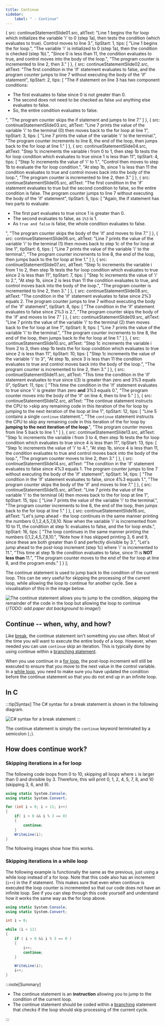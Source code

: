 ```yaml
---
title: Continue
sidebar:
    label: " - Continue"
---
```




  {
    src: continueStatementSlide01.src,
    altText: "Line 1 begins the for loop which initializes the variable 'i' to 0 (step 1a), then tests the condition (which evaluates to true). Control moves to line 3.",
    tipStart: 1,
    tips: [
      "Line 1 begins the for loop.",
      "The variable 'i' is initialized to 0 (step 1a), then the condition is checked (step 1b).",
      "Since 0 is less than 11, the condition evaluates to <span class='booleanTrue'>true</span>, and control moves into the body of the loop.",
      "The program counter is incremented to line 2, then 3."
    ]
  },
  {
    src: continueStatementSlide02.src,
    altText: "The first condition in the 'if' statement evaluates to false, and the program counter jumps to line 7 without executing the body of the 'if' statement",
    tipStart: 2,
    tips: [
      "The if statement on line 3 has two component conditions:<ul><li>The first evaluates to <span class='booleanFalse'>false</span> since 0 is not greater than 0.</li><li>The second does not need to be checked as false <code>and</code> anything else evaluates to false.</li><li>So, the entire condition evaluates to <span class='booleanFalse'>false</span>.</li></ul>",
      "The program counter skips the if statement and jumps to line 7."
    ]
  },
  {
    src: continueStatementSlide03.src,
    altText: "Line 7 prints the value of the variable 'i' to the terminal (0) then moves back to the for loop at line 1",
    tipStart: 3,
    tips: [
      "Line 7 prints the value of the variable 'i' to the terminal.",
      "The program counter increments to line 8, the end of the loop, then jumps back to the for loop at line 1."
    ]
  },
  {
    src: continueStatementSlide04.src,
    altText: "Step 1c increments the variable i from 0 to 1, then step 1b tests the for loop condition which evaluates to true since 1 is less than 11",
    tipStart: 4,
    tips: [
      "Step 1c increments the value of 'i' to 1.",
      "Control then moves to step 1b to evaluate the for loop condition.",
      "At step 1b, since 1 is less than 11 the condition evaluates to <span class='booleanTrue'>true</span> and control moves back into the body of the loop.",
      "The program counter is incremented to line 2, then 3."
    ]
  },
  {
    src: continueStatementSlide05.src,
    altText: "The first condition in the 'if' statement evaluates to true but the second condition to false, so the entire condition is false. The program counter jumps to line 7 without executing the body of the 'if' statement",
    tipStart: 5,
    tips: [
      "Again, the if statement has two parts to evaluate:<ul><li>The first part evaluates to <span class='booleanTrue'>true</span> since 1 is greater than 0.</li><li>The second evaluates to <span class='booleanFalse'>false</span>, as <code>1%3</code> is 1.</li><li>As <code>true and false</code> is false, the whole condition evaluates to <span class='booleanFalse'>false</span>.</li></ul>",
      "The program counter skips the body of the 'if' and moves to line 7."
    ]
  },
  {
    src: continueStatementSlide06.src,
    altText: "Line 7 prints the value of the variable 'i' to the terminal (1) then moves back to step 1c of the for loop at line 1",
    tipStart: 6,
    tips: [
      "Line 7 prints the value of the variable 'i' to the terminal.",
      "The program counter increments to line 8, the end of the loop, then jumps back to the for loop at line 1."
    ]
  },
  {
    src: continueStatementSlide07.src,
    altText: "Step 1c increments the variable i from 1 to 2, then step 1b tests the for loop condition which evaluates to true since 2 is less than 11",
    tipStart: 7,
    tips: [
      "Step 1c increments the value of 'i' to 2.",
      "At step 1b, since 2 is less than 11 the condition evaluates to <span class='booleanTrue'>true</span>, and control moves back into the body of the loop.",
      "The program counter is incremented to line 2, then 3."
    ]
  },
  {
    src: continueStatementSlide08.src,
    altText: "The condition in the 'if' statement evaluates to false since 2%3 equals 2. The program counter jumps to line 7 without executing the body of the 'if' statement",
    tipStart: 8,
    tips: [
      "The condition in the 'if' statement evaluates to <span class='booleanFalse'>false</span> since 2%3 is 2.",
      "The program counter skips the body of the 'if' and moves to line 7."
    ]
  },
  {
    src: continueStatementSlide09.src,
    altText: "Line 7 prints the value of the variable 'i' to the terminal (2) then moves back to the for loop at line 1",
    tipStart: 9,
    tips: [
      "Line 7 prints the value of the variable 'i' to the terminal.",
      "The program counter increments to line 8, the end of the loop, then jumps back to the for loop at line 1."
    ]
  },
  {
    src: continueStatementSlide10.src,
    altText: "Step 1c increments the variable i from 2 to 3, then step 1b tests the for loop condition which evaluates to true since 2 is less than 11",
    tipStart: 10,
    tips: [
      "Step 1c increments the value of the variable 'i' to 3",
      "At step 1b, since 3 is less than 11 the condition evaluates to <span class='booleanTrue'>true</span> and control moves back into the body of the loop.",
      "The program counter is incremented to line 2, then 3."
    ]
  },
  {
    src: continueStatementSlide11.src,
    altText: "This time the condition in the 'if' statement evaluates to true since i(3) is greater than zero and 3%3 equals 0",
    tipStart: 11,
    tips: [
      "This time the condition in the 'if' statement evaluates to <span class='booleanTrue'>true</span> since 'i' is greater than zero <strong>and</strong> 3%3 equals 0.",
      "The program counter moves into the body of the 'if' on line 4, then to line 5."
    ]
  },
  {
    src: continueStatementSlide12.src,
    altText: "The continue statement instructs the CPU to >skip any remaining code in this iteration of the for loop by jumping to the next iteration of the loop at line 1",
    tipStart: 12,
    tips: [
      "Line 5 contains a single <code>continue</code> statement.",
      "The <code>continue</code> statement instructs the CPU to skip any remaining code in this iteration of the for loop by <strong>jumping to the next iteration of the loop</strong>.",
      "The program counter moves from line 5 back to line 1."
    ]
  },
  {
    src: continueStatementSlide13.src,
    altText: "Step 1c increments the variable i from 3 to 4, then step 1b tests the for loop condition which evaluates to true since 4 is less than 11",
    tipStart: 13,
    tips: [
      "Step 1c increments the value of 'i' to 4.",
      "At step 1b, since 4 is less than 11, the condition evaluates to <span class='booleanTrue'>true</span> and control moves back into the body of the loop.",
      "The program counter moves to line 2, then 3."
    ]
  },
  {
    src: continueStatementSlide14.src,
    altText: "The condition in the 'if' statement evaluates to false since 4%3 equals 1. The program counter jumps to line 7 without executing the body of the 'if' statement",
    tipStart: 14,
    tips: [
      "The condition in the 'if' statement evaluates to <span class='booleanFalse'>false</span>, since 4%3 equals 1.",
      "The program counter skips the body of the 'if' and moves to line 7."
    ]
  },
  {
    src: continueStatementSlide15.src,
    altText: "Line 7 prints the value of the variable 'i' to the terminal (4) then moves back to the for loop at line 1",
    tipStart: 15,
    tips: [
      "Line 7 prints the value of the variable 'i' to the terminal.",
      "The program counter increments to line 8, the end of the loop, then jumps back to the for loop at line 1."
    ]
  },
  {
    src: continueStatementSlide16.src,
    altText: "Let's jump ahead - the loop continues in the same manner printing the numbers 0,1,2,4,5,7,8,10. Now when the variable 'i' is incremented from 10 to 11, the condition at step 1c evaluates to false, and the for loop ends.",
    tipStart: 16,
    tips: [
      "The loop continues in the same manner printing the numbers 0,1,2,4,5,7,8,10.",
      "Note how it has skipped printing 3, 6 and 9, since these are both greater than 0 and perfectly divisible by 3.",
      "Let's jump ahead to the post-loop increment (step 1c) where 'i' is incremented to 11.",
      "This time at step 1b the condition evaluates to <span class='booleanFalse'>false</span>, since 11 is <strong>NOT less than</strong> 11.",
      "The program counter moves to the end of the for loop at line 8, and the program ends."
    ]
  }
];

The continue statement is used to jump back to the condition of the current loop. This can be very useful for skipping the processing of the current loop, while allowing the loop to continue for another cycle. See a visualisation of this in the image below.

![The continue statement allows you to jump to the condition, skipping the remainder of the code in the loop but allowing the loop to continue](./images/statement-continue.png "The continue statement allows you to jump to the condition, skipping the remainder of the code in the loop but allowing the loop to continue")
{/*TODO: add paper dot background to image*/}

## Continue -- when, why, and how?

Like [break](/book/part-1-instructions/3-control-flow/2-trailside/05-1-break), the continue statement isn't something you use often. Most of the time you will want to execute the entire body of a loop. However, when needed you can use `continue` skip an iteration. This is typically done by using continue within a [branching statement](/book/part-1-instructions/3-control-flow/2-trailside/03-0-branching).

When you use continue in a [for loop](/book/part-1-instructions/3-control-flow/2-trailside/04-3-for-loop), the post-loop increment will still be executed to ensure that you move to the next value in the control variable. In a [while loop](/book/part-1-instructions/3-control-flow/2-trailside/04-1-while-loop), you need to make sure you have updated the condition before the continue statement so that you do not end up in an infinite loop.

## In C #

:::tip[Syntax]
The C# syntax for a break statement is shown in the following diagram.

![C# syntax for a break statement](./images/continue-statement.png)
:::

The continue statement is simply the `continue` keyword terminated by a semicolon (`;`).

## How does continue work?

### Skipping iterations in a for loop

The following code loops from 0 to 10, skipping all loops where `i` is larger than 0 and divisible by 3. Therefore, this will print 0, 1, 2, 4, 5, 7, 8, and 10 (skipping 3, 6, and 9).

```csharp
using static System.Console;
using static System.Convert;

for (int i = 0; i < 11; i++)
{
    if( i > 0 && i % 3 == 0)
    {
        continue;
    }
    WriteLine(i);
}
```

The following images show how this works.

<MySwiper client:only height="" images={sliderImagesContinueStatement}></MySwiper>

### Skipping iterations in a while loop

The following example is functionally the same as the previous, just using a while loop instead of a for loop.
Note that this code also has an increment (`i++`) in the if statement.
This makes sure that even when continue is executed the loop counter is incremented so that our code does not have an infinite loop.
See if you can step through this code yourself and understand how it works the same way as the for loop above.

```csharp
using static System.Console;
using static System.Convert;

int i = 0;

while (i < 11)
{
    if ( i > 0 && i % 3 == 0 )
    {
        i++;
        continue;
    }

    WriteLine(i);
    i++;
}
```

:::note[Summary]

- The continue statement is an **instruction** allowing you to jump to the condition of the current loop.
- The continue statement should be coded within a [branching](/book/part-1-instructions/3-control-flow/2-trailside/03-0-branching) statement that checks if the loop should skip processing of the current cycle.

:::
